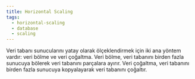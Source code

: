 ```yaml
---
title: Horizontal Scaling
tags:
  - horizontal-scaling
  - database
  - scaling
---
```


Veri tabanı sunucularını yatay olarak ölçeklendirmek için iki ana yöntem vardır: veri bölme ve veri çoğaltma. Veri bölme, veri tabanını birden fazla sunucuya bölerek veri tabanını parçalara ayırır. Veri çoğaltma, veri tabanını birden fazla sunucuya kopyalayarak veri tabanını çoğaltır.
